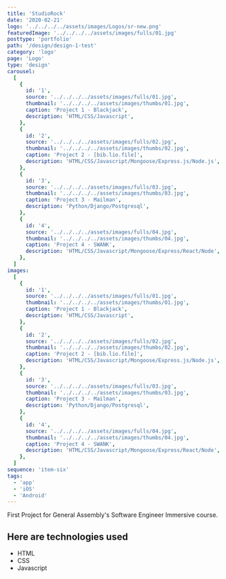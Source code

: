 ```yaml
---
title: 'StudioRock'
date: '2020-02-21'
logo: '../../../../assets/images/Logos/sr-new.png'
featuredImage: '../../../../assets/images/fulls/01.jpg'
posttype: 'portfolio'
path: '/design/design-1-test'
category: 'logo'
page: 'Logo'
type: 'design'
carousel:
  [
    {
      id: '1',
      source: '../../../../assets/images/fulls/01.jpg',
      thumbnail: '../../../../assets/images/thumbs/01.jpg',
      caption: 'Project 1 - Blackjack',
      description: 'HTML/CSS/Javascript',
    },
    {
      id: '2',
      source: '../../../../assets/images/fulls/02.jpg',
      thumbnail: '../../../../assets/images/thumbs/02.jpg',
      caption: 'Project 2 - [bib.lio.file]',
      description: 'HTML/CSS/Javascript/Mongoose/Express.js/Node.js',
    },
    {
      id: '3',
      source: '../../../../assets/images/fulls/03.jpg',
      thumbnail: '../../../../assets/images/thumbs/03.jpg',
      caption: 'Project 3 - Mailman',
      description: 'Python/Django/Postgresql',
    },
    {
      id: '4',
      source: '../../../../assets/images/fulls/04.jpg',
      thumbnail: '../../../../assets/images/thumbs/04.jpg',
      caption: 'Project 4 - SWANK',
      description: 'HTML/CSS/Javascript/Mongoose/Express/React/Node',
    },
  ]
images:
  [
    {
      id: '1',
      source: '../../../../assets/images/fulls/01.jpg',
      thumbnail: '../../../../assets/images/thumbs/01.jpg',
      caption: 'Project 1 - Blackjack',
      description: 'HTML/CSS/Javascript',
    },
    {
      id: '2',
      source: '../../../../assets/images/fulls/02.jpg',
      thumbnail: '../../../../assets/images/thumbs/02.jpg',
      caption: 'Project 2 - [bib.lio.file]',
      description: 'HTML/CSS/Javascript/Mongoose/Express.js/Node.js',
    },
    {
      id: '3',
      source: '../../../../assets/images/fulls/03.jpg',
      thumbnail: '../../../../assets/images/thumbs/03.jpg',
      caption: 'Project 3 - Mailman',
      description: 'Python/Django/Postgresql',
    },
    {
      id: '4',
      source: '../../../../assets/images/fulls/04.jpg',
      thumbnail: '../../../../assets/images/thumbs/04.jpg',
      caption: 'Project 4 - SWANK',
      description: 'HTML/CSS/Javascript/Mongoose/Express/React/Node',
    },
  ]
sequence: 'item-six'
tags:
  - 'app'
  - 'iOS'
  - 'Android'
---
```


First Project for General Assembly's Software Engineer Immersive course.

<!-- ![Blackjack Screenshot](../assets/images/fulls/01.jpg) -->

## Here are technologies used

- HTML
- CSS
- Javascript
